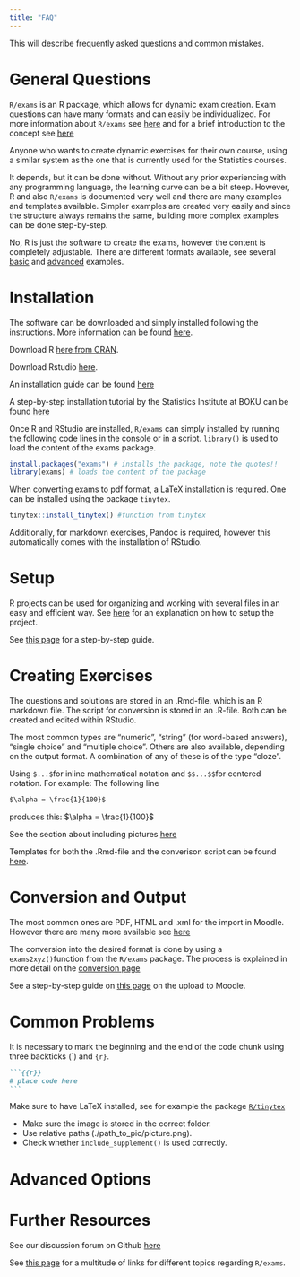 ```yaml
---
title: "FAQ"
---
```


This will describe frequently asked questions and common mistakes.

# General Questions 

::: {.callout-note title="What is `R/exams`" collapse="true"}
`R/exams` is an R package, which allows for dynamic exam creation. Exam questions can have many formats and can easily be individualized. For more information about `R/exams` see [here](r-exams.qmd) and for a brief introduction to the concept see [here](first-steps.qmd)
::: 

::: {.callout-note title="Who is this documentation intended for?" collapse="true"}
Anyone who wants to create dynamic exercises for their own course, using a similar system as the one that is currently used for the Statistics courses. 
::: 

::: {.callout-note title="Do you need prior experience with R?" collapse="true"}
It depends, but it can be done without. Without any prior experiencing with any programming language, the learning curve can be a bit steep. However, R and also `R/exams` is documented very well and there are many examples and templates available. Simpler examples are created very easily and since the structure always remains the same, building more complex examples can be done step-by-step. 
::: 

::: {.callout-note title="Does the course need to teach R and/or statistics?" collapse="true"}
No, R is just the software to create the exams, however the content is completely adjustable. There are different formats available, see several [basic](example1.qmd) and [advanced](advanced1.qmd) examples. 
::: 

# Installation  

::: {.callout-note title="How do I install R and RStudio?" collapse="true"}
The software can be downloaded and simply installed following the instructions. More information can be found [here](r-exams.qmd). 

Download R [here from CRAN](https://cran.r-project.org). 

Download Rstudio [here](https://posit.co/download/rstudio-desktop/).

An installation guide can be found [here](https://www.r-exams.org/tutorials/installation/)

A step-by-step installation tutorial by the Statistics Institute at BOKU can be found [here](https://statistik.boku.ac.at/stat-lehre/doku.php?id=statistik_mit_r:rstudio:rstudio_installation:start)
::: 

::: {.callout-note title="How do I install `R/exams`" collapse="true"}
Once R and RStudio are installed, `R/exams` can simply installed by running the following code lines in the console or in a script. `library()` is used to load the content of the exams package. 

```R 
install.packages("exams") # installs the package, note the quotes!!  
library(exams) # loads the content of the package 
```
::: 

::: {.callout-note title="Do I need other software?" collapse="true"}
When converting exams to pdf format, a LaTeX installation is required. One can be installed using the package `tinytex`. 
```R
tinytex::install_tinytex() #function from tinytex 
``` 
Additionally, for markdown exercises, Pandoc is required, however this automatically comes with the installation of RStudio. 
:::  


# Setup 

::: {.callout-note title="How and why should I setup an R project?" collapse="true"}
R projects can be used for organizing and working with several files in an easy and efficient way. See [here](setup.qmd) for an explanation on how to setup the project. 
::: 

::: {.callout-note title="How can I create an .R or .Rmd file?" collapse="true"}
See [this page](setup.qmd) for a step-by-step guide. 
::: 

# Creating Exercises 

::: {.callout-note title="What file-formats are used?" collapse="true"}
The questions and solutions are stored in an .Rmd-file, which is an R markdown file. The script for conversion is stored in an .R-file. Both can be created and edited within RStudio. 
::: 

::: {.callout-note title="What question types are available?" collapse="true"}
The most common types are "numeric", "string" (for word-based answers), "single choice" and "multiple choice". Others are also available, depending on the output format. A combination of any of these is of the type "cloze". 
::: 

::: {.callout-note title="How do I add mathematical formulas to my question/solution?" collapse="true"}
Using `$...$`for inline mathematical notation and `$$...$$`for centered notation. 
For example: The following line 
```markdown 
$\alpha = \frac{1}{100}$
```
produces this: $\alpha = \frac{1}{100}$
::: 

::: {.callout-note title="How do I include a picture in my exercise?" collapse="true"} 
See the section about including pictures [here](add-ons.qmd#add-pcitures)
:::  

::: {.callout-note title="How do I embed a link in my exercise?" collapse="true"}

::: 

::: {.callout-note title="Where can I find a template?" collapse="true"}
Templates for both the .Rmd-file and the converison script can be found [here](templates.qmd). 
::: 

# Conversion and Output 

::: {.callout-note title="What are the available output formats?" collapse="true"}
The most common ones are PDF, HTML and .xml for the import in Moodle. However there are many more available see [here](https://www.r-exams.org/intro/oneforall/)
::: 

::: {.callout-note title="How do I generate an exam?" collapse="true"}
The conversion into the desired format is done by using a `exams2xyz()`function from the `R/exams` package. The process is explained in more detail on the [conversion page](conversion.qmd)
::: 

::: {.callout-note title="How can I upload my .xml-file to Moodle" collapse="true"}
See a step-by-step guide on [this page](moodle.qmd) on the upload to Moodle.
:::  

# Common Problems {#common-problems}

::: {.callout-note title="My code is not being recognized as code within the .Rmd-file." collapse="true"} 
It is necessary to mark the beginning and the end of the code chunk using three backticks (\`) and `{r}`. 

````markdown 
```{{r}}
# place code here
```
````
:::

::: {.callout-note title="The conversion to pdf format fails." collapse="true"}
Make sure to have LaTeX installed, see for example the package [`R/tinytex`](https://cran.r-project.org/package=tinytex)
::: 

::: {.callout-note title="Images do not appear correctly in my output." collapse="true"}

- Make sure the image is stored in the correct folder. 
- Use relative paths (./path_to_pic/picture.png). 
- Check whether `include_supplement()` is used correctly. 
::: 

# Advanced Options 

::: {.callout-note title="What other options do I have for costumization?" collapse="true"}

::: 

::: {.callout-note title="What other parameters can I set for conversion?" collapse="true"}

::: 

::: {.callout-note title="How can I grade the exams?" collapse="true"}

::: 


# Further Resources 

::: {.callout-note title="Where can I ask questions about this documentation?" collapse="true"}
See our discussion forum on Github [here](https://github.com/boku-stat/BOKU-Exams-Documentation/discussions)
::: 

::: {.callout-note title="Where do I find other resources for `R/exams`?" collapse="true"}
See [this page](ref.qmd) for a multitude of links for different topics regarding `R/exams`. 
::: 






